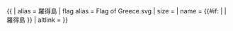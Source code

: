 {{ {{{1<noinclude>|country showdata</noinclude>}}}
| alias = 羅得島
| flag alias = Flag of Greece.svg
| size = {{{size|}}}
| name = {{#if: {{{name|}}} | {{{name|}}} | 羅得島 }}
| altlink = {{{altlink|}}}
</noinclude>
}}